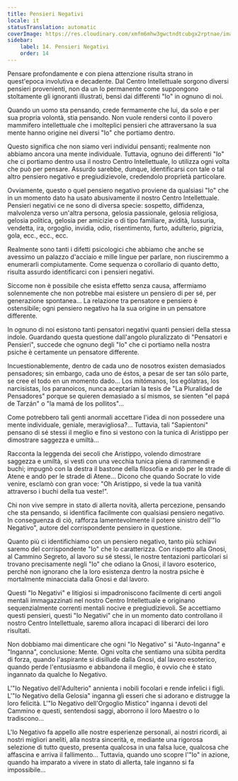 ```yaml
---
title: Pensieri Negativi
locale: it
statusTranslation: automatic
coverImage: https://res.cloudinary.com/xmfm6mhw3gwctndtcubgx2rptnae/image/upload/v1740468922/small_cover_tratado_de_psicologia_revolucionaria_a4c0dca4e0.webp
sidebar:
    label: 14. Pensieri Negativi
    order: 14
---
```

Pensare profondamente e con piena attenzione risulta strano in quest'epoca involutiva e decadente. Dal Centro Intellettuale sorgono diversi pensieri provenienti, non da un Io permanente come suppongono stoltamente gli ignoranti illustrati, bensì dai differenti "Io" in ognuno di noi.

Quando un uomo sta pensando, crede fermamente che lui, da solo e per sua propria volontà, stia pensando. Non vuole rendersi conto il povero mammifero intellettuale che i molteplici pensieri che attraversano la sua mente hanno origine nei diversi "Io" che portiamo dentro.

Questo significa che non siamo veri individui pensanti; realmente non abbiamo ancora una mente individuale. Tuttavia, ognuno dei differenti "Io" che ci portiamo dentro usa il nostro Centro Intellettuale, lo utilizza ogni volta che può per pensare. Assurdo sarebbe, dunque, identificarsi con tale o tal altro pensiero negativo e pregiudizievole, credendolo proprietà particolare.

Ovviamente, questo o quel pensiero negativo proviene da qualsiasi "Io" che in un momento dato ha usato abusivamente il nostro Centro Intellettuale. Pensieri negativi ce ne sono di diversa specie: sospetto, diffidenza, malvolenza verso un'altra persona, gelosia passionale, gelosia religiosa, gelosia politica, gelosia per amicizie o di tipo familiare, avidità, lussuria, vendetta, ira, orgoglio, invidia, odio, risentimento, furto, adulterio, pigrizia, gola, ecc., ecc., ecc.

Realmente sono tanti i difetti psicologici che abbiamo che anche se avessimo un palazzo d'acciaio e mille lingue per parlare, non riusciremmo a enumerarli compiutamente. Come sequenza o corollario di quanto detto, risulta assurdo identificarci con i pensieri negativi.

Siccome non è possibile che esista effetto senza causa, affermiamo solennemente che non potrebbe mai esistere un pensiero di per sé, per generazione spontanea... La relazione tra pensatore e pensiero è ostensibile; ogni pensiero negativo ha la sua origine in un pensatore differente.

In ognuno di noi esistono tanti pensatori negativi quanti pensieri della stessa indole. Guardando questa questione dall'angolo pluralizzato di "Pensatori e Pensieri", succede che ognuno degli "Io" che ci portiamo nella nostra psiche è certamente un pensatore differente.

Incuestionablemente, dentro de cada uno de nosotros existen demasiados pensadores; sin embargo, cada uno de éstos, a pesar de ser tan sólo parte, se cree el todo en un momento dado... Los mitómanos, los ególatras, los narcisistas, los paranoicos, nunca aceptarían la tesis de "La Pluralidad de Pensadores" porque se quieren demasiado a sí mismos, se sienten "el papá de Tarzán" o "la mamá de los pollitos"...

Come potrebbero tali genti anormali accettare l'idea di non possedere una mente individuale, geniale, meravigliosa?... Tuttavia, tali "Sapientoni" pensano di sé stessi il meglio e fino si vestono con la tunica di Aristippo per dimostrare saggezza e umiltà...

Racconta la leggenda dei secoli che Aristippo, volendo dimostrare saggezza e umiltà, si vestì con una vecchia tunica piena di rammendi e buchi; impugnò con la destra il bastone della filosofia e andò per le strade di Atene e andò per le strade di Atene... Dicono che quando Socrate lo vide venire, esclamò con gran voce: "Oh Aristippo, si vede la tua vanità attraverso i buchi della tua veste!".

Chi non vive sempre in stato di allerta novità, allerta percezione, pensando che sta pensando, si identifica facilmente con qualsiasi pensiero negativo. In conseguenza di ciò, rafforza lamentevolmente il potere sinistro dell'"Io Negativo", autore del corrispondente pensiero in questione.

Quanto più ci identifichiamo con un pensiero negativo, tanto più schiavi saremo del corrispondente "Io" che lo caratterizza. Con rispetto alla Gnosi, al Cammino Segreto, al lavoro su sé stessi, le nostre tentazioni particolari si trovano precisamente negli "Io" che odiano la Gnosi, il lavoro esoterico, perché non ignorano che la loro esistenza dentro la nostra psiche è mortalmente minacciata dalla Gnosi e dal lavoro.

Questi "Io Negativi" e litigiosi si impadroniscono facilmente di certi angoli mentali immagazzinati nel nostro Centro Intellettuale e originano sequenzialmente correnti mentali nocive e pregiudizievoli. Se accettiamo questi pensieri, questi "Io Negativi" che in un momento dato controllano il nostro Centro Intellettuale, saremo allora incapaci di liberarci dei loro risultati.

Non dobbiamo mai dimenticare che ogni "Io Negativo" si "Auto-Inganna" e "Inganna", conclusione: Mente. Ogni volta che sentiamo una súbita perdita di forza, quando l'aspirante si disillude dalla Gnosi, dal lavoro esoterico, quando perde l'entusiasmo e abbandona il meglio, è ovvio che è stato ingannato da qualche Io Negativo.

L'"Io Negativo dell'Adulterio" annienta i nobili focolari e rende infelici i figli. L'"Io Negativo della Gelosia" inganna gli esseri che si adorano e distrugge la loro felicità. L'"Io Negativo dell'Orgoglio Mistico" inganna i devoti del Cammino e questi, sentendosi saggi, aborrono il loro Maestro o lo tradiscono...

L'Io Negativo fa appello alle nostre esperienze personali, ai nostri ricordi, ai nostri migliori aneliti, alla nostra sincerità, e, mediante una rigorosa selezione di tutto questo, presenta qualcosa in una falsa luce, qualcosa che affascina e arriva il fallimento... Tuttavia, quando uno scopre l'"Io" in azione, quando ha imparato a vivere in stato di allerta, tale inganno si fa impossibile...

